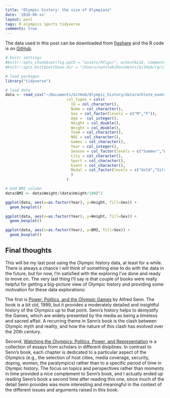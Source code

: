 ```yaml
---
title: "Olympic history: the size of Olympians"
date: '2018-06-xx'
layout: post
tags: R olympics sports tidyverse
comments: true
---
```


The data used in this post can be downloaded from [figshare](https://figshare.com/articles/Olympic_history_longitudinal_data_scraped_from_www_sports-reference_com/6121274) and the R code is on [GitHub](https://github.com/rgriff23/Olympic_history/blob/master/R/analyses/size.R).

```r
# knitr settings
#knitr::opts_chunk$set(fig.path = "assets/Rfigs/", echo=FALSE, comment="> ", fig.align='center')
#knitr::opts_knit$set(base.dir = "/Users/nunnlab/Documents/GitHub/rgriff23.github.io/", base.url = "/")

# load packages
library("tidyverse")

# load data 
data <- read_csv("~/Documents/GitHub/Olympic_history/data/athlete_events.csv",
                           col_types = cols(
                             ID = col_character(),
                             Name = col_character(),
                             Sex = col_factor(levels = c("M","F")),
                             Age =  col_integer(),
                             Height = col_double(),
                             Weight = col_double(),
                             Team = col_character(),
                             NOC = col_character(),
                             Games = col_character(),
                             Year = col_integer(),
                             Season = col_factor(levels = c("Summer","Winter")),
                             City = col_character(),
                             Sport = col_character(),
                             Event = col_character(),
                             Medal = col_factor(levels = c("Gold","Silver","Bronze"))
                             )
                           )

# Add BMI column
data$BMI <- data$Weight/(data$Height/100)^2 
```


```r
ggplot(data, aes(x=as.factor(Year), y=Height, fill=Sex)) +
  geom_boxplot()

ggplot(data, aes(x=as.factor(Year), y=Weight, fill=Sex)) +
  geom_boxplot()

ggplot(data, aes(x=as.factor(Year), y=BMI, fill=Sex)) +
  geom_boxplot()
```




## Final thoughts

This will be my last post using the Olympic history data, at least for a while. There is always a chance I will think of something else to do with the data in the future, but for now, I'm satisfied with the exploring I've done and ready to move on. The very last thing I'll say is that couple of books were really helpful for getting a big-picture view of Olympic history and providing some motivation for these data explorations: 

The first is [Power, Politics, and the Olympic Games](https://www.amazon.com/Power-Politics-Olympic-Games-Alfred/dp/0880119586) by Alfred Senn. The book is a bit old, 1999, but it provides a moderately detailed and insightful history of the Olympics up to that point. Senn's history helps to demystify the Games, which are widely presented by the media as being a timeless and sacred affair. A recurring theme in Senn's book is the clash between Olympic myth and reality, and how the nature of this clash has evolved over the 20th century.   

Second, [Watching the Olympics: Politics, Power, and Representation](https://www.amazon.com/Watching-Olympics-Politics-Power-Representation-ebook/dp/B007ZZFPJO/ref=dp_kinw_strp_1?dpID=41Ohh7IVE5L&preST=_SY445_QL70_&dpSrc=detail) is a collection of essays from scholars in different disiplines. In contrast to Senn's book, each chapter is dedicated to a particular aspect of the Olympics (e.g., the selection of host cities, media coverage, security, doping, women, the paralympics) rather than to a specific period of time in Olympic history. The focus on topics and perspectives rather than moments in time provided a nice complement to Senn's book, and I actually ended up reading Senn's book a second time after reading this one, since much of the detail Senn provides was more interesting and meaningful in the context of the different issues and arguments raised in this book.